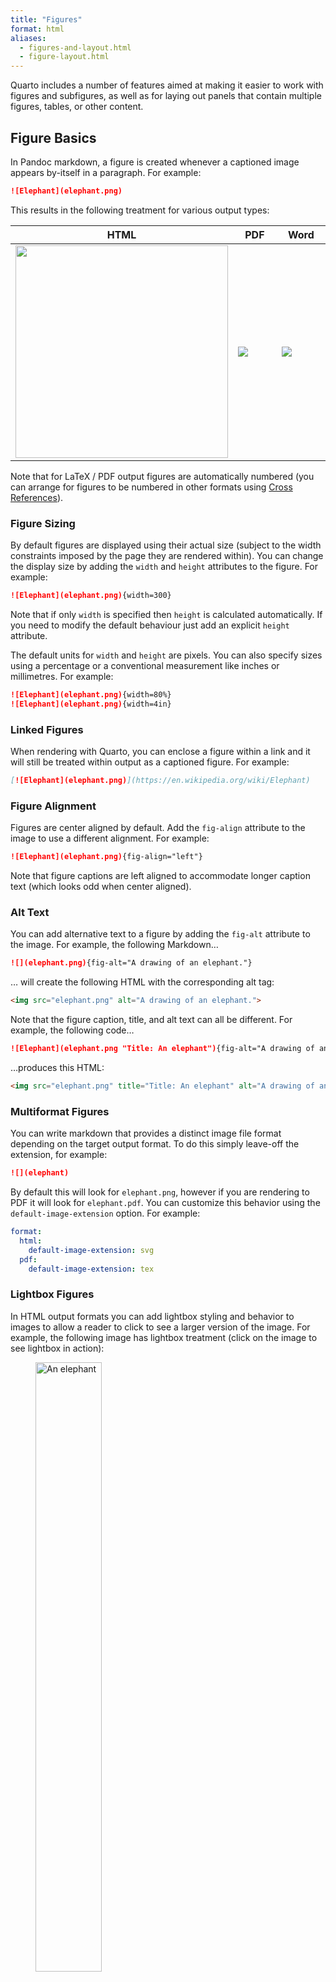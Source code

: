 ```yaml
---
title: "Figures"
format: html
aliases: 
  - figures-and-layout.html
  - figure-layout.html
---
```


Quarto includes a number of features aimed at making it easier to work with figures and subfigures, as well as for laying out panels that contain multiple figures, tables, or other content.

## Figure Basics

In Pandoc markdown, a figure is created whenever a captioned image appears by-itself in a paragraph. For example:

``` markdown
![Elephant](elephant.png)
```

This results in the following treatment for various output types:

| HTML                                                                              | PDF                                                                  | Word                                                                  |
|---------------------------|-----------------------|-----------------------|
| ![](images/html-figure.png){fig-alt="A line drawing of an elephant." width="340"} | ![](images/pdf-figure.png){fig-alt="A line drawing of an elephant."} | ![](images/word-figure.png){fig-alt="A line drawing of an elephant."} |

Note that for LaTeX / PDF output figures are automatically numbered (you can arrange for figures to be numbered in other formats using [Cross References](cross-references.html)).

### Figure Sizing

By default figures are displayed using their actual size (subject to the width constraints imposed by the page they are rendered within). You can change the display size by adding the `width` and `height` attributes to the figure. For example:

``` markdown
![Elephant](elephant.png){width=300}
```

Note that if only `width` is specified then `height` is calculated automatically. If you need to modify the default behaviour just add an explicit `height` attribute.

The default units for `width` and `height` are pixels. You can also specify sizes using a percentage or a conventional measurement like inches or millimetres. For example:

``` markdown
![Elephant](elephant.png){width=80%}
![Elephant](elephant.png){width=4in}
```

### Linked Figures

When rendering with Quarto, you can enclose a figure within a link and it will still be treated within output as a captioned figure. For example:

``` markdown
[![Elephant](elephant.png)](https://en.wikipedia.org/wiki/Elephant)
```

### Figure Alignment

Figures are center aligned by default. Add the `fig-align` attribute to the image to use a different alignment. For example:

``` markdown
![Elephant](elephant.png){fig-align="left"}
```

Note that figure captions are left aligned to accommodate longer caption text (which looks odd when center aligned).

### Alt Text

You can add alternative text to a figure by adding the `fig-alt` attribute to the image. For example, the following Markdown...

``` markdown
![](elephant.png){fig-alt="A drawing of an elephant."}
```

... will create the following HTML with the corresponding alt tag:

``` html
<img src="elephant.png" alt="A drawing of an elephant.">
```

Note that the figure caption, title, and alt text can all be different. For example, the following code...

``` markdown
![Elephant](elephant.png "Title: An elephant"){fig-alt="A drawing of an elephant."}
```

...produces this HTML:

``` html
<img src="elephant.png" title="Title: An elephant" alt="A drawing of an elephant.">
```

### Multiformat Figures

You can write markdown that provides a distinct image file format depending on the target output format. To do this simply leave-off the extension, for example:

``` markdown
![](elephant)
```

By default this will look for `elephant.png`, however if you are rendering to PDF it will look for `elephant.pdf`. You can customize this behavior using the `default-image-extension` option. For example:

``` yaml
format:
  html:
    default-image-extension: svg
  pdf:
    default-image-extension: tex
```

### Lightbox Figures

In HTML output formats you can add  lightbox styling and behavior to images to allow a reader to click to see a larger version of the image. For example, the following image has lightbox treatment (click on the image to see lightbox in action):

![An elephant](elephant.png){.lightbox width=50%}

Lightbox treatment can be added by adding the class `.lightbox` to an image: 

```markdown
![An elephant](elephant.png){.lightbox}
```

For further details and other ways to enable and disable lightbox treatment see [Lightbox Figures](/docs/output-formats/html-lightbox-figures.qmd).

### Applying Multiple Parameters 
To combine the above methods, separate arguments by a space, for example:
``` markdown
![](elephant.png){fig-alt="A drawing of an elephant." fig-align="left" width=20%}
```

## Cross References

You can cross-reference figures by adding an ID with the `fig-` prefix to them, and then referencing the figure using the `@` prefix. For example:

``` markdown
![An Elephant](elephant.png){#fig-elephant}

This is illustrated well by @fig-elephant.
```

For figures produced by executable code cells, include a `label` with a `fig-` prefix to make them cross-referenceable. For example:

```` markdown
For a demonstration of a line plot, see @fig-line-plot.

```{{python}}
#| label: fig-line-plot
#| fig-cap: "A line plot "

import matplotlib.pyplot as plt
plt.plot([1,23,2,4])
plt.show()
```
````

::: callout-important
## Label Prefix

In order for a figure to be cross-referenceable, its label must start with the `fig-` prefix.
:::

See the article on [Cross References](cross-references.qmd) for additional details.

## Subfigures

If you have several figures that appear as a group, you can create a figure div to enclose them. For example:

``` markdown
::: {#fig-elephants layout-ncol=2}

![Surus](surus.png){#fig-surus}

![Hanno](hanno.png){#fig-hanno}

Famous Elephants
:::
```

Again, the last paragraph provides the main caption, and the individual figures carry the sub-captions. Here is what this looks like when rendered as HTML:

![](images/elephant-subfigures.png){fig-alt="An artistic rendition of Surus, Hannibal's last war elephant, is on the left. Underneath this picture is the caption '(a) Surus.' On the right is a line drawing of Hanno, a famous elephant. Underneath this picture is the caption '(b) Hanno.' The words 'Figure 1: Famous elephants' are centered beneath both pictures."}

Note that the empty lines between the figures (and between the last figure and the caption) are required (it's what indicates that these images belong to their own paragraphs rather than being multiple images within the same paragraph).

Note also that we also used a `layout-ncol` attribute to specify a two-column layout. The next section delves more into customizing figure layouts.

## Figure Panels

Above we demonstrate laying out two side-by-side figures with subcaptions and a main caption. You may or may not want the caption / sub-caption treatment, and you might also want to use multiple rows of figures. All of these variations are possible.

To layout two figures with their own standalone captions (and no main caption), just eliminate the `#fig` identifiers and main caption at the bottom:

``` markdown
::: {layout-ncol=2}
![Surus](surus.png)

![Hanno](hanno.png)
:::
```

![](images/elephant-figures-no-subcaption.png){fig-alt="An artistic rendition of Surus, Hannibal's last war elephant, is on the left. Underneath this picture is the caption 'Surus.' On the right is a line drawing of Hanno, a famous elephant. Underneath this picture is the caption 'Hanno.'"}

You can also eliminate the captions entirely:

``` markdown
::: {layout-ncol=2}
![](surus.png)

![](hanno.png)
:::
```

### Multiple Rows

If you have more than 2 images, you might want to lay them out across multiple rows. You can do this using the `layout-nrow` attribute. For example:

``` markdown
::: {layout-nrow=2}
![Surus](surus.png)

![Hanno](hanno.png)

![Abdul Abbas](abdul-abbas.png)

![Lin Wang](lin-wang.png)
:::
```

![](images/elephant-rows.png){fig-alt="A 2x2 grid of pictures of elephants. There are labels underneath each of the pictures. Clockwise from the upper left, the labels say: Surus, Hanno, Lin Wang, and Abdul Abbas."}

More complex figure arrangements (e.g. rows with varying column layouts) are possible. See the [Custom Layouts](#complex-layouts) section below for more details.

## Figure Divs

You can treat any markdown content you want as a figure by enclosing it in Pandoc div block with an identifier prefaced with `#fig-`. For example, here we create a figure that includes an embedded iframe:

``` markdown
::: {#fig-elephant}

<iframe width="560" height="315" src="https://www.youtube.com/embed/SNggmeilXDQ"></iframe>

Elephant
:::
```

Note that the last paragraph in the div block is used as the figure caption.

## LaTeX Figures

This section describes some figure handling options that are specific to LaTeX output.

One very important thing to note is that using the `fig-env` and `fig-pos` options described below will trigger the creation of a LaTeX floating environment (most often `\begin{figure}`). Depending upon where this LaTeX is generated it (e.g. is it within another `\begin{figure}`) this could generate invalid LaTeX. To be on the safe side these attributes should typically only be used for images at the very top level of your document.

### Environments

There are a number of LaTeX packages that provide custom figure environments. For example, in two-column formats, the `figure*` environment spans both columns of the document. You can explicitly pass the figure environment to use as the `fig-env` attribute of the image or the fenced div:

``` markdown
![Elephant](surus.jpg){#fig-elephant fig-env="figure*"}

::: {#fig-elephant-2 fig-env="figure*"}

![](surus.jpg)

Another elephant.

:::
```

### Figure Position

The default LaTeX `figure` is a floating environment, so the specific location it appears in your document will depend on its size and the nature of the other content around it. You can exercise some control over this behavior using the `fig-pos` option. The `fig-pos` option provides a placement specifier for the `figure` environment. For example, the `ht` in this LaTeX snippet is the `fig-pos`:

``` latex
\begin{figure}[ht]

\end{figure}
```

You can specify `fig-pos` either at the document level, as a executable code block option, or within markdown. Here we do all three:

```` markdown
---
title: "My Document"
format:
  pdf:
    fig-pos: 'h'
---

```{{python}}
#| fig-pos: 't'

```

![](figure.png){fig-pos='b'}
````

See [this article](https://www.latex-project.org/publications/2014-FMi-TUB-tb111mitt-float-placement.pdf) for additional details on LaTeX figure positioning.

::: callout-note
## Figures and Code Blocks

If your figure was generated by an executable code block and the code was included in the output (`echo: true`), then `fig-pos` will be set to `H` by default (to try to keep it alongside the code that generated it). In all other cases, default LaTeX handing of figure position is used unless you specify an explicit `fig-pos`.
:::

### PGF/Ti*k*Z Graphics

If you are creating LaTeX output, Quarto will automatically emit the correct LaTeX for markdown images that reference `.tex` files containg [PGF/Ti*k*Z](https://en.wikipedia.org/wiki/PGF/TikZ) vector graphics. For example, the following markdown images:

``` markdown
![](image1.tex)

![](image2.tex){width=80%}
```

Will be written to LaTeX as:

``` tex
\input{image1.tex}

\resizebox{0.8\linewidth}{!}{\input{image2.tex}}
```

As shown above, `width` and `height` percentages are automatically converted to `\linewidth` scaled. Alternatively you can specify custom LaTeX for the `width` and `height` arguments of `\resizebox`.

## Caption Locations

By default, figure captions are positioned below figures. In HTML and PDF formats, you can modify this behavior using the `fig-cap-location` option. For example:

``` yaml
---
fig-cap-location: top
---
```

Note that this option is specified at the top level so that it can be shared by both PDF and HTML formats. If you are only targeting a single format you can place it alongside other `format` specific options.

Valid values for the caption location include:

| Value    | Description                            |
|----------|----------------------------------------|
| `top`    | Position the caption above the figure. |
| `bottom` | Position the caption below the figure. |
| `margin` | Position the caption in the margin.    |

See the article on [Article Layout](article-layout.qmd#margin-captions) for additional details on placing captions in the margin.

## Custom Layouts {#complex-layouts}

The examples above used the `layout-ncol` or `layout-nrow` attributes to create straightforward layouts where all columns are of equal sizes. The `layout` attribute enables the creation of much more complex layouts.

For example, this defines a layout with two equally sized figures in the first row, then another image that spans the entire second row:

``` markdown
::: {layout="[[1,1], [1]]"}
![Surus](surus.png)

![Hanno](hanno.png)

![Lin Wang](lin-wang.png)
:::
```

![](images/layout-attrib.png){fig-alt="Three elephant pictures arranged such that two pictures are side-by-side in the first row, and the third picture is underneath both of these. The picture on the left in the first row is captioned 'Surus' and the picture on the right is captioned 'Hanno'. The picture underneath these two is captioned 'Lin Wang' and is as as wide and tall as the other two put together."}

The `layout` attribute is a 2-dimensional array where the first dimension defines rows and the second columns. In this case `"layout="[[1,1], [1]]"` translates to: create two rows, the first of which has two columns of equal size and the second of which has a single column.

Note that the numbers in a row are arbitrary and don't need to add up to a particular total. You can therefore use whatever scheme is most natural. For example, here we define columns that occupy varying percentage widths of the row:

``` markdown
::: {layout="[[70,30], [100]]"}
![Surus](surus.png)

![Hanno](hanno.png)

![Lin Wang](lin-wang.png)
:::
```

You can also use negative values to create space between elements. For example:

``` markdown
::: {layout="[[40,-20,40], [100]]"}
![Surus](surus.png)

![Hanno](hanno.png)

![Lin Wang](lin-wang.png)
:::
```

![](images/layout-attrib-negative.png){fig-alt="Three elephant pictures arranged such that two pictures are side-by-side in the first row, and the third picture is underneath both of these. The picture on the left in the first row is captioned 'Surus' and the picture on the right is captioned 'Hanno'. The two pictures are separated by some whitespace. The picture underneath these two is captioned 'Lin Wang' and is wider and taller than the other two put together."}

### Vertical Alignment

If you have a layout with a row of images of differing heights, you can control their vertical alignment using the `layout-valign` attribute. A simple example:

``` markdown
::: {layout="[15,-2,10]" layout-valign="bottom"}
![Surus](surus.png)

![Lin Wang](lin-wang.png)
:::
```

![](images/valign.png){fig-alt="Two pictures of elephants side by side. The picture on the left has the label 'Figure 1: Surus' underneath it. The picture on the right has the label 'Figure 2: Lin Wang' underneath it. The figure on the left is more than twice the width and height of the figure on the right."}

Note that vertical alignment isn't limited to images, you can also vertically align any other elements that are included in a panel.

## Computations

Figures produced by executable code blocks are automatically included in your document. 
To set the ID, caption and link, use the chunk options `label`, `fig-cap` and `fig-link` respectively. 
Other attributes, e.g. `fig-align` and `fig-alt`, can be set using the chunk option of the same name.

You can control the default size for computational figures using the `fig-width` and `fig-height` options in the document header.  
Read more about these options in [Execution Options: Figure Options](https://quarto.org/docs/computations/execution-options.html#figure-options).

### Layout 

Note that figure layout attributes also work for figures produced by executable code blocks. Here are examples for both Jupyter and Knitr:

::: panel-tabset
#### Jupyter

```{{python}}
#| layout-ncol: 2
#| fig-cap: 
#|   - "Line Plot 1"
#|   - "Line Plot 2"

import matplotlib.pyplot as plt
plt.plot([1,23,2,4])
plt.show()

plt.plot([8,65,23,90])
plt.show()
```

![](images/jupyter-figure-layout.png){fig-alt="Two line plots rendered by Jupyter side-by-side."}

#### Knitr

```{{r}}
#| layout-ncol: 2
#| fig-cap: 
#|   - "Speed and Stopping Distances of Cars"
#|   - "Vapor Pressure of Mercury as a Function of Temperature"

plot(cars)
plot(pressure)
```

![](images/knitr-figure-layout.png){fig-alt="Two scatter plots arranged side-by-side."}
:::

Note that in these examples we also use the `fig-cap` option to apply a caption to each of the generated figures.

### Subcaptions

You can create subcaptions for computational output by combining the `fig-cap` and `fig-subcap` options. When applying captions to computational output you can optionally include a `label` with a `fig-` prefix---if you do this then the figure will be numbered and [cross-referenceable](cross-references.qmd).

::: panel-tabset
#### Jupyter

```{{python}}
#| label: fig-charts
#| fig-cap: "Charts"
#| fig-subcap: 
#|   - "First"
#|   - "Second"
#| layout-ncol: 2

import matplotlib.pyplot as plt
plt.plot([1,23,2,4])
plt.show()

plt.plot([8,65,23,90])
plt.show()
```

![](images/jupyter-figure-layout-caption.png){fig-alt="Two line plots with captions rendered by Jupyter side-by-side."}

#### Knitr

```{{r}}
#| label: fig-charts
#| fig-cap: "Charts"
#| fig-subcap: 
#|   - "Cars"
#|   - "Pressure"
#| layout-ncol: 2

plot(cars)
plot(pressure)
```

![](images/knitr-figure-layout-caption.png){fig-alt="Two scatter plots with captions arranged side-by-side."}
:::

### Custom Layout

The `layout` works the same way for figures produced by Knitr or Jupyter. For example, here's an Rmd code chunk that produces 3 plots and defines a custom layout for them:

```{{r}}
#| layout: [[45,-10, 45], [100]]

plot(cars)
plot(pressure)
plot(mtcars)
```

![](images/knitr-layout-complex.png){.preview-image fig-alt="Two plots arranged side-by-side with a large plot underneath it. The top two plots are scatter plots visualizing the `cars` and `pressure` datasets. These two plots are separated by some additional white space. The plot on the bottom visualizes the `mtcars` dataset and is wider and taller than the other two plots combined. This plot is an 11 by 11 grid plotting each of the 11 variables in the `mtcars` dataset against each other as a scatterplot. Instead of scatter plots in the diagonal starting in the upper left and going to the lower right are text labels for each of the variable names. These are: 'mpg', 'cyl', 'disp', 'hp', 'drat', 'wt', 'qsec', 'vs', 'am', 'gear', and 'carb'."}

## Block Layout

While the examples above illustrate laying out figures, it's important to note that layout attributes can be used to layout any sort of block content. For example, here we layout 2 lists side-by-side:

``` markdown
::: {layout-ncol=2}
### List One

- Item A
- Item B
- Item C

### List Two

- Item X
- Item Y
- Item Z
:::
```

Note that headings are automatically combined with the block that follows them, so this markdown has a total of 2 columns to lay out. Here's an example of a paragraph next to a bullet list (without headings):

``` markdown
::: {layout-ncol=2}
- Item X
- Item Y
- Item Z

Lorem ipsum dolor sit amet, consectetur adipiscing elit. Curabitur gravida eu erat et fring. Morbi congue augue vel eros ullamcorper, eget convallis tortor sagittis. Fusce sodales viverra mauris a fringilla. Donec feugiat, justo eu blandit placerat, enim dui volutpat turpis, eu dictum lectus urna eu urna. Mauris sed massa ornare, interdum ipsum a, semper massa. 
:::
```

For more complicated content use divs (`:::`) to divide your content into blocks for the layout. For example, here's how you could lay out a code cell along with some text, next to a figure:

````markdown
:::: {layout="[ 40, 60 ]"}

::: {#first-column}
```r
# Some code
```

Some text that should be laid out below the code
:::

::: {#second-column}
![](elephant.png)
:::

::::
````

The id attributes (`#first-column` and `#second-column`) are optional, 
but aid readability.
